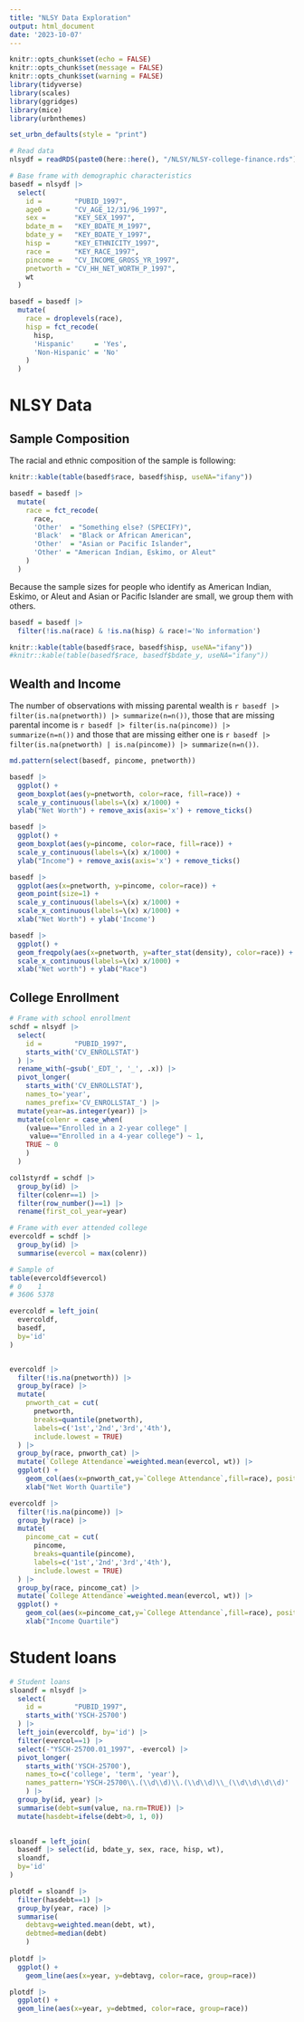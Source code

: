 ```yaml
---
title: "NLSY Data Exploration"
output: html_document
date: '2023-10-07'
---
```


```r
knitr::opts_chunk$set(echo = FALSE)
knitr::opts_chunk$set(message = FALSE)
knitr::opts_chunk$set(warning = FALSE)
library(tidyverse)
library(scales)
library(ggridges)
library(mice)
library(urbnthemes)

set_urbn_defaults(style = "print")

```

```r
# Read data
nlsydf = readRDS(paste0(here::here(), "/NLSY/NLSY-college-finance.rds"))

```


```r
# Base frame with demographic characteristics
basedf = nlsydf |>
  select(
    id =        "PUBID_1997",
    age0 =      "CV_AGE_12/31/96_1997",
    sex =       "KEY_SEX_1997",
    bdate_m =   "KEY_BDATE_M_1997",
    bdate_y =   "KEY_BDATE_Y_1997",
    hisp =      "KEY_ETHNICITY_1997",
    race =      "KEY_RACE_1997",
    pincome =   "CV_INCOME_GROSS_YR_1997",
    pnetworth = "CV_HH_NET_WORTH_P_1997",
    wt
  )

basedf = basedf |> 
  mutate(
    race = droplevels(race),
    hisp = fct_recode(
      hisp,
      'Hispanic'     = 'Yes',
      'Non-Hispanic' = 'No'
    )
  )

```


# NLSY Data

## Sample Composition

The racial and ethnic composition of the sample is following:

```r
knitr::kable(table(basedf$race, basedf$hisp, useNA="ifany"))

basedf = basedf |> 
  mutate(
    race = fct_recode(
      race,
      'Other'  = "Something else? (SPECIFY)",
      'Black'  = "Black or African American",
      'Other'  = "Asian or Pacific Islander",
      'Other' = "American Indian, Eskimo, or Aleut"
    )
  )
```


Because the sample sizes for people who identify as American Indian, Eskimo, or Aleut and Asian or Pacific Islander are small, we group them with others.

```r

basedf = basedf |> 
  filter(!is.na(race) & !is.na(hisp) & race!='No information')

knitr::kable(table(basedf$race, basedf$hisp, useNA="ifany"))
#knitr::kable(table(basedf$race, basedf$bdate_y, useNA="ifany"))

```


## Wealth and Income


The number of observations with missing parental wealth is `r basedf |> filter(is.na(pnetworth)) |> summarize(n=n())`, those that are missing parental income is `r basedf |> filter(is.na(pincome)) |> summarize(n=n())` and those that are missing either one is `r basedf |> filter(is.na(pnetworth) | is.na(pincome)) |> summarize(n=n())`.

```r
md.pattern(select(basedf, pincome, pnetworth))
```


```r

basedf |>
  ggplot() +
  geom_boxplot(aes(y=pnetworth, color=race, fill=race)) +
  scale_y_continuous(labels=\(x) x/1000) +
  ylab("Net Worth") + remove_axis(axis='x') + remove_ticks()
```

```r

basedf |>
  ggplot() +
  geom_boxplot(aes(y=pincome, color=race, fill=race)) +
  scale_y_continuous(labels=\(x) x/1000) +
  ylab("Income") + remove_axis(axis='x') + remove_ticks()
```

```r

basedf |>
  ggplot(aes(x=pnetworth, y=pincome, color=race)) +
  geom_point(size=1) + 
  scale_y_continuous(labels=\(x) x/1000) +
  scale_x_continuous(labels=\(x) x/1000) +
  xlab("Net Worth") + ylab('Income')

```

```r

basedf |>
  ggplot() +
  geom_freqpoly(aes(x=pnetworth, y=after_stat(density), color=race)) +
  scale_x_continuous(labels=\(x) x/1000) +
  xlab("Net worth") + ylab("Race")


```

## College Enrollment

```r
# Frame with school enrollment
schdf = nlsydf |>
  select(
    id =        "PUBID_1997",
    starts_with('CV_ENROLLSTAT')
  ) |>
  rename_with(~gsub('_EDT_', '_', .x)) |>
  pivot_longer(
    starts_with('CV_ENROLLSTAT'), 
    names_to='year', 
    names_prefix='CV_ENROLLSTAT_') |>
  mutate(year=as.integer(year)) |>
  mutate(colenr = case_when(
    (value=="Enrolled in a 2-year college" |
     value=="Enrolled in a 4-year college") ~ 1,
    TRUE ~ 0
    ) 
  )

col1styrdf = schdf |>
  group_by(id) |>
  filter(colenr==1) |>
  filter(row_number()==1) |>
  rename(first_col_year=year)

# Frame with ever attended college
evercoldf = schdf |>
  group_by(id) |>
  summarise(evercol = max(colenr))

# Sample of 
table(evercoldf$evercol)
# 0    1 
# 3606 5378 

evercoldf = left_join(
  evercoldf,
  basedf,
  by='id'
)



```

```r



evercoldf |>
  filter(!is.na(pnetworth)) |>
  group_by(race) |>
  mutate(
    pnworth_cat = cut(
      pnetworth, 
      breaks=quantile(pnetworth), 
      labels=c('1st','2nd','3rd','4th'),
      include.lowest = TRUE)
  ) |>
  group_by(race, pnworth_cat) |>
  mutate(`College Attendance`=weighted.mean(evercol, wt)) |>
  ggplot() +
    geom_col(aes(x=pnworth_cat,y=`College Attendance`,fill=race), position="dodge") +
    xlab("Net Worth Quartile")
```

```r



evercoldf |>
  filter(!is.na(pincome)) |>
  group_by(race) |>
  mutate(
    pincome_cat = cut(
      pincome, 
      breaks=quantile(pincome), 
      labels=c('1st','2nd','3rd','4th'),
      include.lowest = TRUE)
  ) |>
  group_by(race, pincome_cat) |>
  mutate(`College Attendance`=weighted.mean(evercol, wt)) |>
  ggplot() +
    geom_col(aes(x=pincome_cat,y=`College Attendance`,fill=race), position="dodge") +
    xlab("Income Quartile")
```

# Student loans

```r
# Student loans
sloandf = nlsydf |>
  select(
    id =        "PUBID_1997",
    starts_with('YSCH-25700')
  ) |>
  left_join(evercoldf, by='id') |>
  filter(evercol==1) |>
  select(-"YSCH-25700.01_1997", -evercol) |>
  pivot_longer(
    starts_with('YSCH-25700'), 
    names_to=c('college', 'term', 'year'),
    names_pattern='YSCH-25700\\.(\\d\\d)\\.(\\d\\d)\\_(\\d\\d\\d\\d)'
    ) |>
  group_by(id, year) |>
  summarise(debt=sum(value, na.rm=TRUE)) |>
  mutate(hasdebt=ifelse(debt>0, 1, 0))
  

sloandf = left_join(
  basedf |> select(id, bdate_y, sex, race, hisp, wt),
  sloandf,
  by='id'
)
```

```r
  
plotdf = sloandf |>
  filter(hasdebt==1) |>
  group_by(year, race) |>
  summarise(
    debtavg=weighted.mean(debt, wt),
    debtmed=median(debt)
    )
  
plotdf |>
  ggplot() +
    geom_line(aes(x=year, y=debtavg, color=race, group=race))

plotdf |>
  ggplot() +
  geom_line(aes(x=year, y=debtmed, color=race, group=race))

```